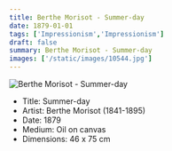 ```yaml
---
title: Berthe Morisot - Summer-day
date: 1879-01-01
tags: ['Impressionism','Impressionism']
draft: false
summary: Berthe Morisot - Summer-day
images: ['/static/images/10544.jpg']
---
```


![Berthe Morisot - Summer-day](/static/images/10544.jpg)

* Title: Summer-day
* Artist: Berthe Morisot (1841-1895)
* Date: 1879
* Medium: Oil on canvas
* Dimensions: 46 x 75 cm


